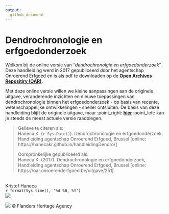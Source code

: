 ```yaml
---
output: 
  github_document
---
```


# Dendrochronologie en erfgoedonderzoek

Welkom bij de online versie van “*dendrochronolgie en erfgoedonderzoek*”. Deze handleiding werd in 2017 gepubliceerd door
het agentschap Onroerend Erfgoed en is als pdf te downloaden op de [**Open Archives Repositiry (OAR)**](https://oar.onroerenderfgoed.be/item/437).

Met deze online versie willen we kleine aanpassingen aan de originele uitgave, veranderende inzichten en nieuwe toepassingen van dendrochronologie binnen het erfgoedonderzoek - op basis van recente, wetenschappelijke ontwikkelingen - sneller ontsluiten. De basis van deze handleiding blijft de originele uitgave, maar :point_right: [**hier**](https://hanecakr.github.io/handleidingDendro/) :point_left: kan je steeds de meest actuele versie raadplegen.

> Gelieve te citeren als: <br/> 
Haneca K. (`r Sys.Date()`). Dendrochronologie en erfgoedonderzoek. Handleiding agentschap Onroerend Erfgoed, Brussel  [online: https://hanecakr.github.io/handleidingDendro/]
>
> Oorspronkelijke gepubliceerd als: <br/>
Haneca K. (2017). Dendrochronologie en erfgoedonderzoek, Handleiding agentschap Onroerend Erfgoed, Brussel [online: https://oar.onroerenderfgoed.be/uitgave/251].



 <br/>
 Kristof Haneca <br/>
`r format(Sys.time(), '%d %B, %Y')`<br/>
 [![](./figuren/RG.png)](https://www.researchgate.net/profile/Kristof_Haneca)
 
 
 ![](./figuren/cover.jpg)
 &copy; Flanders Heritage Agency
